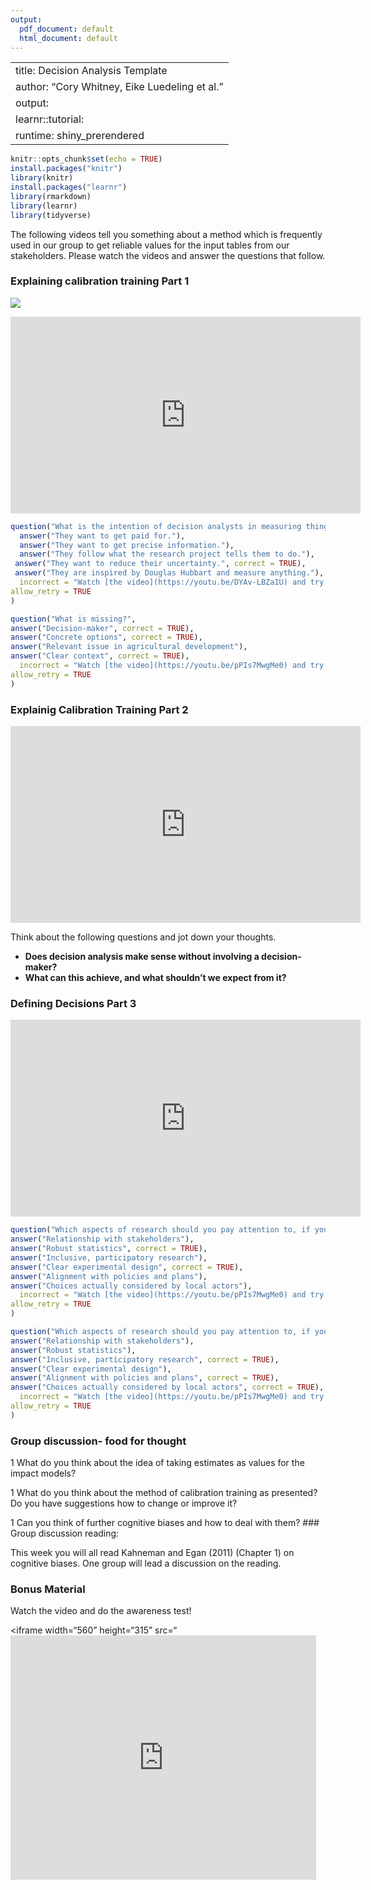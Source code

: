 ---
output:
  pdf_document: default
  html_document: default
---

---
title:  Decision Analysis Template
author: "Cory Whitney, Eike Luedeling et al."
output: 
  learnr::tutorial:
runtime: shiny_prerendered
---


```{r setup, include=FALSE}
knitr::opts_chunk$set(echo = TRUE)
install.packages("knitr")
library(knitr)
install.packages("learnr")
library(rmarkdown)
library(learnr)
library(tidyverse)
```

The following videos tell you something about a method which is frequently used
in our group to get reliable values for the input tables from our stakeholders. 
Please watch the videos and answer the questions that follow. 

### Explaining calibration training Part 1

<!-- THis will also work, but not in html ![](https://youtu.be/pPIs7MwgMe0) -->

![](https://youtu.be/pPIs7MwgMe0)

<!-- Note that the youtube link needs to begin with https://www.youtube.com/embed/ -->

<iframe width="560" height="315" src="https://www.youtube.com/embed/DYAv-LBZaIU" frameborder="0" allowfullscreen></iframe>

```{r question-explaining-calibration-training-part-01-01, echo=FALSE}
question("What is the intention of decision analysts in measuring things?",
  answer("They want to get paid for."),
  answer("They want to get precise information."),
  answer("They follow what the research project tells them to do."),
 answer("They want to reduce their uncertainty.", correct = TRUE),
 answer("They are inspired by Douglas Hubbart and measure anything."), 
  incorrect = "Watch [the video](https://youtu.be/DYAv-LBZaIU) and try again.",
allow_retry = TRUE
)
```

<!-- Note that the youtube link here is standard https://youtu.be/pPIs7MwgMe0 -->
<!-- We can add anything we want here in the incorrect response (or nothing) -->

```{r question-define-decision-part-01-02, echo=FALSE}
question("What is missing?",
answer("Decision-maker", correct = TRUE),
answer("Concrete options", correct = TRUE),
answer("Relevant issue in agricultural development"),
answer("Clear context", correct = TRUE),
  incorrect = "Watch [the video](https://youtu.be/pPIs7MwgMe0) and try again.",
allow_retry = TRUE
)
```

### Explainig Calibration Training Part 2

<!-- ![](https://youtu.be/4vlwELJwHYg) -->

<iframe width="560" height="315" src="https://www.youtube.com/embed/4vlwELJwHYg" frameborder="0" allowfullscreen></iframe>

Think about the following questions and jot down your thoughts.

- **Does decision analysis make sense without involving a decision-maker?**
- **What can this achieve, and what shouldn't we expect from it?**

### Defining Decisions Part 3

<!-- ![](https://youtu.be/5ZTd73gcL-0) -->

<iframe width="560" height="315" src="https://www.youtube.com/embed/5ZTd73gcL-0" frameborder="0" allowfullscreen></iframe>

```{r question-define-decision-part-03-01, echo=FALSE}
question("Which aspects of research should you pay attention to, if you want to maximize the *credibility* of your research?",
answer("Relationship with stakeholders"),
answer("Robust statistics", correct = TRUE),
answer("Inclusive, participatory research"),
answer("Clear experimental design", correct = TRUE),
answer("Alignment with policies and plans"),
answer("Choices actually considered by local actors"),
  incorrect = "Watch [the video](https://youtu.be/pPIs7MwgMe0) and try again.",
allow_retry = TRUE
)
```

```{r question-define-decision-part-03-02, echo=FALSE}
question("Which aspects of research should you pay attention to, if you want to maximize the *salience* of your research?",
answer("Relationship with stakeholders"),
answer("Robust statistics"),
answer("Inclusive, participatory research", correct = TRUE),
answer("Clear experimental design"),
answer("Alignment with policies and plans", correct = TRUE),
answer("Choices actually considered by local actors", correct = TRUE),
  incorrect = "Watch [the video](https://youtu.be/pPIs7MwgMe0) and try again.",
allow_retry = TRUE
)
```

### Group discussion- food for thought
1 What do you think about the idea of taking estimates as values for the impact models?

1 What do you think about the method of calibration training as presented? Do you have suggestions how to change or improve it?

1 Can you think of further cognitive biases and how to deal with them?
### Group discussion reading: 

<!-- We can add citations (they need to be included in the overall .bib file, best way to do that is to make sure it is in the DA group Zotero and export that as .bib ) -->

This week you will all read Kahneman and Egan (2011) (Chapter 1) on cognitive biases. One group will lead a discussion on the reading.


### Bonus Material
Watch the video and do the awareness test!

<!-- ![](https://youtu.be/UfA3ivLK_tE) -->

<iframe width="560" height="315" src="<iframe width="489" height="391" src="https://www.youtube.com/embed/UfA3ivLK_tE" frameborder="0" allowfullscreen></iframe>
